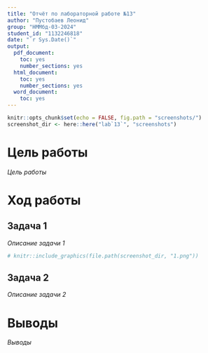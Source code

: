 ```yaml
---
title: "Отчёт по лабораторной работе №13"
author: "Пустобаев Леонид"
group: "НММбд-03-2024"
student_id: "1132246818"
date: "`r Sys.Date()`"
output:
  pdf_document:
    toc: yes
    number_sections: yes
  html_document:
    toc: yes
    number_sections: yes
  word_document:
    toc: yes
---
```


```r
knitr::opts_chunk$set(echo = FALSE, fig.path = "screenshots/")
screenshot_dir <- here::here("lab`13`", "screenshots")
```

# Цель работы
*Цель работы*

# Ход работы
## Задача 1
*Описание задачи 1*

```r
# knitr::include_graphics(file.path(screenshot_dir, "1.png"))
```

## Задача 2
*Описание задачи 2*

# Выводы
*Выводы*

